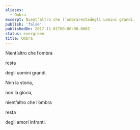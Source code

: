 ```yaml
---
aliases:
  - Ombra
excerpt: Nient’altro che l’ombrarestadegli uomini grandi.
publish: 'false'
publishedOn: 2017-11-01T00:00:00.000Z
status: evergreen
title: Ombra
---
```

Nient’altro che l’ombra

resta

degli uomini grandi.

Non la storia,

non la gloria,

nient’altro che l’ombra

resta

degli amori infranti.
